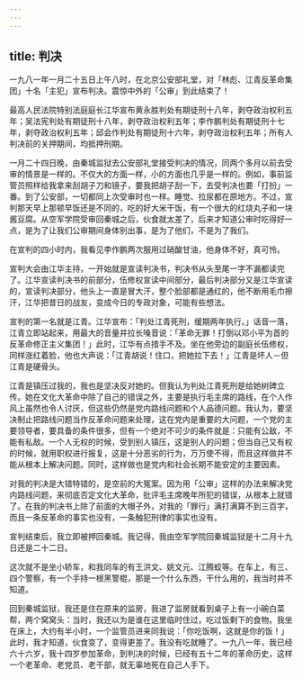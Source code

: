 ```yaml
---
---
---
```

title: 判决
---




一九八一年一月二十五日上午八时，在北京公安部礼堂，对「林彪、江青反革命集团」十名「主犯」宣布判决。震惊中外的「公审」到此结束了！

最高人民法院特别法庭庭长江华宣布黄永胜判处有期徒刑十八年，剥夺政治权利五年；吴法宪判处有期徒刑十八年，剥夺政治权利五年；李作鹏判处有期徒刑十七年，剥夺政治权利五年；邱会作判处有期徒刑十六年，剥夺政治权利五年；所有人判决前的关押期间，均抵押刑期。

一月二十四日晚，由秦城监狱去公安部礼堂接受判决的情况，同两个多月以前去受审的情景是一样的。不仅大的方面一样，小的方面也几乎是一样的。例如，事前监管员照样给我拿来刮胡子刀和镜子，要我把胡子刮一下，去受判决也要「打扮」一番。到了公安部，一切都同上次受审时也一样。睡觉、拉尿都在原地方。不过，宣判那天早上那顿早饭还是不同的，吃的好大米干饭，有一个很大的红烧丸子和一块酱豆腐。从空军学院受审回秦城之后，伙食就太差了，后来才知道公审时吃得好一点，是为了让我们公审期间身体别出事，是为了他们，不是为了我们。

在宣判的四小时内，我看见李作鹏两次服用过硝酸甘油，他身体不好，真可怜。

宣判大会由江华主持，一开始就是宣读判决书，判决书从头至尾一字不漏都读完了。江华宣读判决书的前部分，伍修权宣读中间部分，最后判决部分又是江华宣读的，宣读判决部分，他头上一直是冒大汗，整个脸部都是通红的，他不断用毛巾擦汗，江华把昔日的战友，变成今日的专政对象，可能有些想法。

宣判的第一名就是江青。江华宣布：「判处江青死刑，缓期两年执行。」话音一落，江青立即站起来，用最大的音量并拉长嗓音说：「革命无罪！打倒以邓小平为首的反革命修正主义集团！」此时，江华有点措手不及。坐在他旁边的副庭长伍修权，同样涨红着脸，他也大声说：「江青胡说！住口，把她拉下去！」江青是坏人－但江青是硬骨头。

江青是镇压过我的，我也是坚决反对她的。但我认为判处江青死刑是给她树碑立传。她在文化大革命中除了自己的错误之外，主要是执行毛主席的路线，在个人作风上虽然也令人讨厌，但这些仍然是党内路线问题和个人品德问题。我认为，要坚决制止把路线问题当作反革命问题来处理，这在党内是重要的大问题，一个党的主要领导者，要具备的条件很多，但有一个绝对不可少的条件就是：只能有公敌，不能有私敌。一个人无权的时候，受到别人镇压，这是别人的问题；但当自己又有权的时候，就用职权进行报复，这是十分恶劣的行为，万万使不得，而且这样做并不能从根本上解决问题。同时，这样做也是党内和社会长期不能安定的主要因素。

对我的判决是大错特错的，是空前的大冤案。因为用「公审」这样的办法来解决党内路线问题，来彻底否定文化大革命，批评毛主席晚年所犯的错误，从根本上就错了。在我的判决书上除了前面的大帽子外，对我的「罪行」满打满算不到三百字，而且一条反革命的事实也没有，一条触犯刑律的事实也没有。

宣判结束后，我立即被押回秦城。我记得，我由空军学院回秦城监狱是十二月十九日还是二十二日。

这次就不是坐小轿车，和我同车的有王洪文、姚文元、江腾蛟等。在车上，有三、四个警察，有一个手持一根黑警棍，那是一个什么东西，干什么用的，我当时并不知道。

回到秦城监狱，我还是住在原来的监房，我进了监房就看到桌子上有一小碗白菜帮，两个窝窝头：当时，我还以为是谁在这里临时住过，吃过饭剩下的食物。我坐在床上，大约有半小时，一个监管员进来同我说：「你吃饭啊，这就是你的饭！」此时，我才知道，伙食变了，变得更差了。我没有吃就睡了。一九八一年，我已经六十六岁，我十四岁参加革命，到判决的时候，已经有五十二年的革命历史，这样一个老革命、老党员、老干部，就无辜地死在自己人手下。
